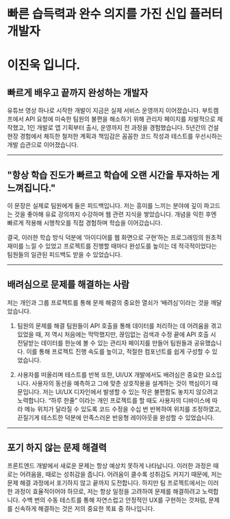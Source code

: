 
# 빠른 **습득력**과 **완수 의지**를 가진 신입 플러터 개발자
# **이진욱** 입니다.

## 빠르게 배우고 끝까지 완성하는 개발자

유튜브 영상 하나로 시작한 개발이 지금은 실제 서비스 운영까지 이어졌습니다. 부트캠프에서 API 요청에 미숙한 팀원의 불편을 해소하기 위해 관리자 페이지를 자발적으로 제작했고, 1인 개발로 앱 기획부터 출시, 운영까지 전 과정을 경험했습니다. 5년간의 건설 현장 경험에서 체득한 철저한 계획과 책임감은 꼼꼼한 코드 작성과 테스트를 우선시하는 개발 습관으로 이어졌습니다.

---

## "항상 학습 진도가 빠르고 학습에 오랜 시간을 투자하는 게 느껴집니다."

이 문장은 실제로 팀원에게 들은 피드백입니다. 저는 흥미를 느끼는 분야에 깊이 파고드는 것을 좋아해 유료 강의까지 수강하며 웹 관련 지식을 쌓았습니다. 개념을 익힌 후엔 빠르게 적용해 시행착오를 직접 경험하며 학습을 이어갔습니다.

결국, 이러한 학습 방식 덕분에 ‘아이디어를 웹 화면으로 구현’하는 프로그래밍의 원초적 재미를 느낄 수 있었고 프로젝트를 진행할 때마다 완성도를 높이는 데 적극적이었다는 팀원들의 일관된 피드백도 받을 수 있었습니다.

---

## 배려심으로 문제를 해결하는 사람

저는 개인과 그룹 프로젝트를 통해 문제 해결의 중요한 열쇠가 ‘배려심’이라는 것을 깨달았습니다.

1. 팀원의 문제를 해결
팀원들이 API 호출을 통해 데이터를 처리하는 데 어려움을 겪고 있었을 때, 저 역시 처음에는 막막했지만, 끊임없는 검색과 수정 끝에 API 호출 시 전달받는 데이터를 한눈에 볼 수 있는 관리자 페이지를 만들어 팀원들과 공유했습니다. 이를 통해 프로젝트 진행 속도를 높이고, 적절한 컴포넌트를 쉽게 구성할 수 있었습니다.

2. 사용자를 떠올리며 테스트를 반복
또한, UI/UX 개발에서도 배려심은 중요한 요소입니다. 사용자의 동선을 예측하고 그에 맞춘 상호작용을 설계하는 것이 핵심이기 때문입니다. 저는 UI/UX 디자인에서 발생할 수 있는 작은 불편함도 놓치지 않으려고 노력합니다. “하루 한줄” 이라는 개인 프로젝트를 할 때도 사용자의 디바이스에 따라 메뉴 위치가 달라질 수 있도록 코드 수정을 수십 번 반복하여 위치를 조정하였고, 끈질기게 테스트한 덕분에 만족스러운 반응형 레이아웃을 완성할 수 있었습니다.

---

## 포기 하지 않는 문제 해결력

프론트엔드 개발에서 새로운 문제는 항상 예상치 못하게 나타납니다. 이러한 과정은 때로는 어려움을, 때로는 성취감을 줍니다. 어려움이 클수록 성취감도 커지기 때문에, 저는 문제 해결 과정에서 포기하지 않고 끝까지 도전합니다. 하지만 팀 프로젝트에서는 이러한 과정이 효율적이어야 하므로, 저는 항상 일정을 고려하여 문제를 해결하려고 노력합니다. 수백 번의 수동 테스트를 통해 자연스럽고 안정적인 UX를 구현하는 것처럼, 문제를 신속하게 해결하는 것은 저의 중요한 목표 중 하나입니다.
